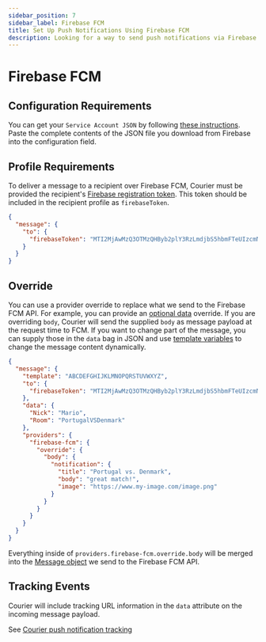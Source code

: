```yaml
---
sidebar_position: 7
sidebar_label: Firebase FCM
title: Set Up Push Notifications Using Firebase FCM
description: Looking for a way to send push notifications via Firebase FCM? This step-by-step tutorial will show you how to integrate Firebase FCM's API the easy way.
---
```


# Firebase FCM

## Configuration Requirements

You can get your `Service Account JSON` by following [these instructions](https://firebase.google.com/docs/cloud-messaging/auth-server#provide_credentials_manually). Paste the complete contents of the JSON file you download from Firebase into the configuration field.

## Profile Requirements

To deliver a message to a recipient over Firebase FCM, Courier must be
provided the recipient's [Firebase registration token](https://firebase.google.com/docs/cloud-messaging/js/first-message#access_the_registration_token). This token should be included in the recipient profile as `firebaseToken`.

```json title=JSON
{
  "message": {
    "to": {
      "firebaseToken": "MTI2MjAwMzQ3OTMzQHByb2plY3RzLmdjbS5hbmFTeUIzcmNaTmtmbnFLZEZiOW1oekNCaVlwT1JEQTJKV1d0dw=="
    }
  }
}
```

## Override

You can use a provider override to replace what we send to the Firebase FCM API. For example, you can provide an [optional data](https://firebase.google.com/docs/reference/fcm/rest/v1/projects.messages#Message) override. If you are overriding `body`, Courier will send the supplied `body` as message payload at the request time to FCM. If you want to change part of the message, you can supply those in the `data` bag in JSON and use [template variables](https://help.courier.com/en/articles/4260757-using-variables-to-insert-data-into-a-notification) to change the message content dynamically.

```json title=JSON
{
  "message": {
    "template": "ABCDEFGHIJKLMNOPQRSTUVWXYZ",
    "to": {
      "firebaseToken": "MTI2MjAwMzQ3OTMzQHByb2plY3RzLmdjbS5hbmFTeUIzcmNaTmtmbnFLZEZiOW1oekNCaVlwT1JEQTJKV1d0dw=="
    },
    "data": {
      "Nick": "Mario",
      "Room": "PortugalVSDenmark"
    },
    "providers": {
      "firebase-fcm": {
        "override": {
          "body": {
            "notification": {
              "title": "Portugal vs. Denmark",
              "body": "great match!",
              "image": "https://www.my-image.com/image.png"
            }
          }
        }
      }
    }
  }
}
```

Everything inside of `providers.firebase-fcm.override.body` will be merged into the [Message object](https://firebase.google.com/docs/reference/fcm/rest/v1/projects.messages#Message) we send to the Firebase FCM API.

## Tracking Events

Courier will include tracking URL information in the `data` attribute on the incoming message payload.

See [Courier push notification tracking](../push/intro.mdx#tracking)
